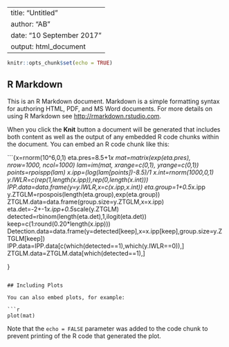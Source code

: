-----------------
title: "Untitled"
author: "AB"
date: "10 September 2017"
output: html_document
------------------

```r
knitr::opts_chunk$set(echo = TRUE)
```

## R Markdown

This is an R Markdown document. Markdown is a simple formatting syntax for authoring HTML, PDF, and MS Word documents. For more details on using R Markdown see <http://rmarkdown.rstudio.com>.

When you click the **Knit** button a document will be generated that includes both content as well as the output of any embedded R code chunks within the document. You can embed an R code chunk like this:

```{x=rnorm(10^6,0,1)
eta.pres=8.5+1*x
mat=matrix(exp(eta.pres), nrow=1000, ncol=1000)
lam=im(mat, xrange=c(0,1), yrange=c(0,1))
points=rpoispp(lam)
x.ipp=(log(lam[points])-8.5)/1
x.int=rnorm(1000,0,1)		
y.IWLR=c(rep(1,length(x.ipp)),rep(0,length(x.int)))
IPP.data=data.frame(y=y.IWLR,x=c(x.ipp,x.int))
eta.group=1+0.5*x.ipp
y.ZTGLM=rpospois(length(eta.group),exp(eta.group))
ZTGLM.data=data.frame(group.size=y.ZTGLM,x=x.ipp)
eta.det=-2+-1*x.ipp+0.5*scale(y.ZTGLM)
detected=rbinom(length(eta.det),1,ilogit(eta.det))
keep=c(1:round(0.20*length(x.ipp)))
Detection.data=data.frame(y=detected[keep],x=x.ipp[keep],group.size=y.ZTGLM[keep])	
IPP.data=IPP.data[c(which(detected==1),which(y.IWLR==0)),]
ZTGLM.data=ZTGLM.data[which(detected==1),]


}

```

## Including Plots

You can also embed plots, for example:

```r
plot(mat)
```

Note that the `echo = FALSE` parameter was added to the code chunk to prevent printing of the R code that generated the plot.
